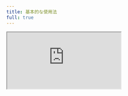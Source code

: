 ```yaml
---
title: 基本的な使用法
full: true
---
```


<iframe
  src="https://codesandbox.io/embed/swr-basic-2s1itw?codemirror=1&fontsize=14&theme=dark&autoresize=1&hidenavigation=1"
  style={{
    width: '100%',
    aspectRatio: "1 / 2",
    maxHeight: 900,
    border: 0,
    overflow: 'hidden',
    background: 'rgb(21, 21, 21)'
  }}
  title="SWR - 基本的な使用法"
  allow="accelerometer; ambient-light-sensor; camera; encrypted-media; geolocation; gyroscope; hid; microphone; midi; payment; usb; vr; xr-spatial-tracking"
  sandbox="allow-autoplay allow-forms allow-modals allow-popups allow-presentation allow-same-origin allow-scripts"
/>
